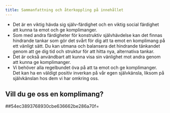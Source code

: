 ```yaml
---
title: Sammanfattning och återkoppling på innehållet
---
```


-   Det är en viktig hävda sig själv-färdighet och en viktig social
    färdighet att kunna ta emot och ge komplimanger.
-   Som med andra färdigheter för konstruktiv självhävdelse kan det
    finnas hindrande tankar som gör det svårt för dig att ta emot en
    komplimang på ett vänligt sätt. Du kan utmana och balansera det
    hindrande tänkandet genom att ge dig tid och struktur för att hitta
    nya, alternativa tankar.
-   Det är också användbart att kunna visa sin vänlighet mot andra genom
    att kunna ge komplimanger.
-   Vi behöver alla regelbundet öva på att ta emot och ge komplimanger.
    Det kan ha en väldigt positiv inverkan på vår egen självkänsla,
    liksom på självkänslan hos dem vi har omkring oss.

## Vill du ge oss en komplimang?

##54ec3893768930cbe636662be286a70f=
